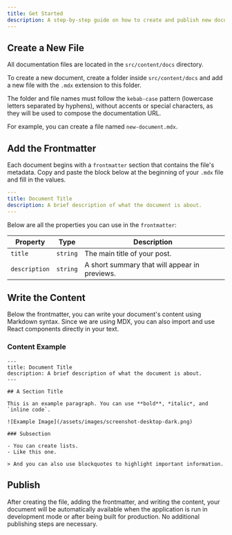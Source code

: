 ```yaml
---
title: Get Started
description: A step-by-step guide on how to create and publish new documentation files in this application.
---
```


## Create a New File

All documentation files are located in the `src/content/docs` directory.

To create a new document, create a folder inside `src/content/docs` and add a new file with the `.mdx` extension to this folder.

The folder and file names must follow the `kebab-case` pattern (lowercase letters separated by hyphens), without accents or special characters, as they will be used to compose the documentation URL.

For example, you can create a file named `new-document.mdx`.

## Add the Frontmatter

Each document begins with a `frontmatter` section that contains the file's metadata. Copy and paste the block below at the beginning of your `.mdx` file and fill in the values.

```yaml
---
title: Document Title
description: A brief description of what the document is about.
---
```

Below are all the properties you can use in the `frontmatter`:

| Property     | Type     | Description                                           |
|--------------|----------|-------------------------------------------------------|
| `title`      | `string` | The main title of your post.                          |
| `description`| `string` | A short summary that will appear in previews.         |

## Write the Content

Below the frontmatter, you can write your document's content using Markdown syntax. Since we are using MDX, you can also import and use React components directly in your text.

### Content Example

```mdx title="src/content/docs/new-folder/new-document.mdx"
---
title: Document Title
description: A brief description of what the document is about.
---

## A Section Title

This is an example paragraph. You can use **bold**, *italic*, and `inline code`.

![Example Image](/assets/images/screenshot-desktop-dark.png)

### Subsection

- You can create lists.
- Like this one.

> And you can also use blockquotes to highlight important information.

```

## Publish

After creating the file, adding the frontmatter, and writing the content, your document will be automatically available when the application is run in development mode or after being built for production. No additional publishing steps are necessary.
